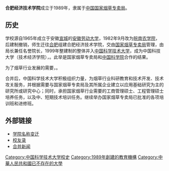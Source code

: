 '''合肥经济技术学院'''成立于1989年，隶属于[[中国|中国]][[国家烟草专卖局|国家烟草专卖局]]。

==历史==
学校源自1965年成立于安徽[[宣城|宣城]]的[[安徽劳动大学|安徽劳动大学]]，1982年9月改为[[皖南农学院|皖南农学院]]，后建制撤销，师生迁往[[合肥|合肥]]组建合肥经济技术学院，交由[[国家烟草专卖局|国家烟草专卖局]]管理，由局长兼任名誉院长，1999年整建制的整体并入[[中国科学技术大学|中国科学技术大学]]，成为中国科技大学（技术经济学院），{{fact|历届学生学籍档案全部划归中国科学技术大学。原教师、职工成为中国科技大学正式员工，进入中国科大数学、化学、信息、计算机、传播、外语与管理等专业进行教学和科研工作}}。此举是国家烟草专卖局和[[中国科学院|中国科学院]]合作的结果。

为了烟草行业发展的需要，{{fact|合并后保留农学（烟草种植）、食品科学与工程（烟草工艺及加工技术）等2-3个烟草行业所需相关专业，每年招生100-200人，继续为国家烟草专卖局和所属企业输送人才}}。

合并后，中国科学技术大学积极组织力量，为烟草行业科研教育和技术开发、技术攻关服务，并根据需要与国家烟草专卖局及其所属企业建立以应用基础研究为主的研究所或研究中心；同时，承担国家烟草行业需要的工商管理硕士、工程管理硕士培养任务，以及中、短期技术培训任务。继续举办国家烟草专卖局已批准的各项培训班和进修班。

== 外部链接 ==
* [http://fkzhu903.bokee.com/viewdiary.184877135.html 学院名称变迁]
* [http://alumni.163.com/alumni/classlist.jsp?prov=10&schid=1329511&schname=%BA%CF%B7%CA%BE%AD%BC%C3%BC%BC%CA%F5%D1%A7%D4%BA 校友录] {{Wayback|url=http://alumni.163.com/alumni/classlist.jsp?prov=10&schid=1329511&schname=%BA%CF%B7%CA%BE%AD%BC%C3%BC%BC%CA%F5%D1%A7%D4%BA |date=20070204224252 }}
* [http://news.sina.com.cn/culture/1999-12-22/44582.html 合并新闻] {{Wayback|url=http://news.sina.com.cn/culture/1999-12-22/44582.html |date=20141202235556 }}

{{中国科学技术大学}}
{{DEFAULTSORT:Hefei}}
[[Category:中国科学技术大学校史|Category:中国科学技术大学校史]]
[[Category:1989年創建的教育機構|Category:1989年創建的教育機構]]
[[Category:中華人民共和國已不存在的大學|Category:中華人民共和國已不存在的大學]]